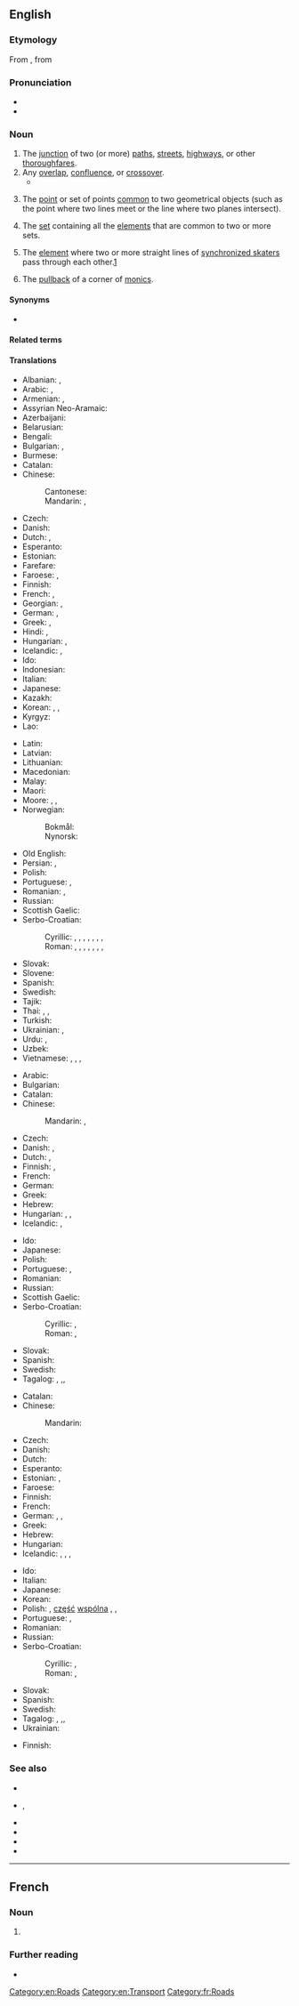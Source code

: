 ==English==
{{wikipedia}}

===Etymology===
From {{etyl|frm|en}} {{m|frm|intersection}}, from {{etyl|la|en}} {{m|la|intersectiō}}

===Pronunciation===
* {{IPA|en|/ˈɪntəɹˌsɛkʃən/|/ˌɪntəɹˈsɛkʃən/}}
* {{audio|en|LL-Q1860 (eng)-Vealhurl-intersection.wav|Audio (RP)}}

===Noun===
{{en-noun}}

# The [[junction]] of two (or more) [[path]]s, [[street]]s, [[highway]]s, or other [[thoroughfare]]s.
# Any [[overlap]], [[confluence]], or [[crossover]].
#* {{quote-book|1=en|year=2015|author=James Lambert|editors=Lan Li, Jamie McKeown and Liming Liu|chapter=Lexicography as a teaching tool: A Hong Kong case study|title=Dictionaries and corpora: Innovations in reference science. Proceedings of ASIALEX 2015 Hong Kong|publisher=The Hong Kong Polytechnic University|location=Hong Kong|page=147|passage=Within this melee of '''intersections''' between English and Cantonese, the students, being themselves bilingually fluent, were able to navigate with perfect ease in communicative contexts where the provenance of a certain term or expression matters little.}}
# {{lb|en|geometry}} The [[point]] or set of points [[common]] to two geometrical objects (such as the point where two lines meet or the line where two planes intersect).
# {{lb|en|set theory}} The [[set]] containing all the [[element]]s that are common to two or more sets.
# {{lb|en|sports}} The [[element]] where two or more straight lines of [[synchronized skating|synchronized skaters]] pass through each other.[http://www.isu.org/vsite/vcontent/content/transnews/0,10869,4844-128590-19728-18885-295370-3787-4771-layout160-129898-news-item,00.html]
# {{lb|en|category theory}} The [[pullback]] of a corner of [[monic]]s.

====Synonyms====
* {{sense|junction of paths}} {{l|en|crossroads}}

====Related terms====
{{rel4|en
|intersect
|intersectional
|intersectionalism
|intersectionalist
|intersectionalistic
|intersectionality
}}

====Translations====
{{trans-top|junction of two or more paths, etc}}
* Albanian: {{t+|sq|ndërprerje|f}}, {{t+|sq|udhëkryq|m}}
* Arabic: {{t|ar|مُفْتَرَق|m}}, {{t|ar|تَقَاطُع|m}}
* Armenian: {{t+|hy|խաչմերուկ}}, {{t+|hy|քառուղի}}
* Assyrian Neo-Aramaic: {{t|aii|ܦܪܵܫܬܵܐ|f|tr=prašta}}
* Azerbaijani: {{t|az|kəsişmə}}
* Belarusian: {{t|be|скрыжава́нне|n|sc=Cyrl}}
* Bengali: {{t|bn|ছেদ}}
* Bulgarian: {{t|bg|кръсто́вище|n}}, {{t+|bg|кръстопъ́т|m}}
* Burmese: {{t+|my|လမ်းဆုံ}}
* Catalan: {{t+|ca|encreuament|m}}
* Chinese:
*: Cantonese: {{t|yue|路口|tr=lou6 hau2}}
*: Mandarin: {{t+|cmn|路口|tr=lùkǒu}}, {{t+|cmn|交叉|tr=jiāochā}}
* Czech: {{t+|cs|křižovatka|f}}
* Danish: {{t+|da|kryds|n}}
* Dutch: {{t+|nl|kruising|f}}, {{t+|nl|kruispunt|m}}
* Esperanto: {{t|eo|kruciĝo}}
* Estonian: {{t|et|ristmik}}
* Farefare: {{t|gur|sorɔpurŋa}}
* Faroese: {{t|fo|vegamót|n}}, {{t|fo|krossvegur|m}}
* Finnish: {{t+|fi|risteys}}
* French: {{t+|fr|carrefour|m}}, {{t+|fr|intersection|f}}
* Georgian: {{t|ka|გზაჯვარედინი}}, {{t|ka|მებოძირი}}
* German: {{t+|de|Kreuzung|f}}, {{t+|de|Straßenkreuzung|f}}
* Greek: {{t+|el|διασταύρωση|f}}, {{t+|el|σταυροδρόμι|n}}
* Hindi: {{t+|hi|चौराहा|m|sc=Deva}}, {{t+|hi|दोराहा|m|sc=Deva}}
* Hungarian: {{t+|hu|útkereszteződés}}, {{t+|hu|csomópont}}
* Icelandic: {{t|is|vegamót|n-p}}, {{t+|is|gatnamót|n-p}}
* Ido: {{t+|io|krucovoyo}}
* Indonesian: {{t+|id|persimpangan}}
* Italian: {{t+|it|incrocio|m}}
* Japanese: {{t+|ja|交差点|tr=こうさてん, kōsaten}}
* Kazakh: {{t|kk|қиылыс}}
* Korean: {{t+|ko|사거리}}, {{t+|ko|네거리}}, {{t+|ko|교차로}}
* Kyrgyz: {{t|ky|жолтоому}}
* Lao: {{t|lo|ທະວິບົດ}}
{{trans-mid}}
* Latin: {{t|la|ambivium|n}}
* Latvian: {{t|lv|krustošanās|m}}
* Lithuanian: {{t|lt|sankryža|f}}
* Macedonian: {{t|mk|крстопат|m|sc=Cyrl}}
* Malay: {{t|ms|persilangan}}
* Maori: {{t|mi|rīpekanga}}
* Moore: {{t|mos|so-baka}}, {{t|mos|so-palempaaga}}, {{t|mos|sotiisi}}
* Norwegian:
*: Bokmål: {{t+|nb|kryss|n}}
*: Nynorsk: {{t|nn|kryss|n}}
* Old English: {{t|ang|ġelǣte|n}}
* Persian: {{t+|fa|تقاطع|tr=taqâto'}}, {{t+|fa|چهارراه|tr=čahâr-râh}}
* Polish: {{t+|pl|skrzyżowanie|n}}
* Portuguese: {{t+|pt|interseção|f}}, {{t+|pt|intersecção|f}}
* Romanian: {{t+|ro|intersecție|f}}, {{t+|ro|intersectare|f}}
* Russian: {{t+|ru|перекрёсток|m}}
* Scottish Gaelic: {{t|gd|eadar-ghearradh|m}}
* Serbo-Croatian:
*: Cyrillic: {{t|sh|кри́жа̄ње|n|sc=Cyrl}}, {{t|sh|ра́скр̄шће|n|sc=Cyrl}}, {{t|sh|ра́скрсница|f|sc=Cyrl}}, {{t|sh|ра́скрӣжје|n|sc=Cyrl}}, {{t|sh|крѝжӣште|n|sc=Cyrl}}, {{t|sh|крижо̀пӯт|m|sc=Cyrl}}, {{t|sh|крижо̀пӯће|n|sc=Cyrl}}, {{t|sh|крсто̀пӯће|n|sc=Cyrl}}
*: Roman: {{t+|sh|krížānje|n}}, {{t+|sh|ráskr̄šće|n}}, {{t+|sh|ráskrsnica|f}}, {{t+|sh|ráskrīžje|n}}, {{t+|sh|krìžīšte|n}}, {{t|sh|križòpūt|m}}, {{t+|sh|križòpūće|n}}, {{t+|sh|krstòpūće|n}}
* Slovak: {{t|sk|križovatka|f}}
* Slovene: {{t+|sl|križišče|n}}
* Spanish: {{t+|es|cruce|m}}
* Swedish: {{t+|sv|korsning|c}}
* Tajik: {{t|tg|чорраҳа}}
* Thai: {{t+|th|สี่แยก||tr=sèe-yâek}}, {{t|th|ทางแยก|tr=taang-yâek}}, {{t|th|ชุมทาง|tr=chum-taang}}
* Turkish: {{t+|tr|kesişme}}
* Ukrainian: {{t|uk|перехре́сток|m|sc=Cyrl}}, {{t|uk|перехре́стя|n|sc=Cyrl}}
* Urdu: {{t|ur|چوراہا|m|tr=caurāhā}}, {{t|ur|تقاطع|tr=taqātu'}}
* Uzbek: {{t+|uz|chorraha}}
* Vietnamese: {{t|vi|ngã đường}}, {{t+|vi|ngã tư}} {{qualifier|four-way intersection}}, {{t+|vi|ngã ba}} {{qualifier|three-way intersection}}, {{t|vi|giao lộ}}
{{trans-bottom}}

{{trans-top|in geometry}}
* Arabic: {{t|ar|تَقَاطُع}}
* Bulgarian: {{t|bg|пресечна точка}}
* Catalan: {{t+|ca|intersecció|f}}
* Chinese:
*: Mandarin: {{t+|cmn|交點|sc=Hani}}, {{t+|cmn|交点|tr=jiāodiǎn|sc=Hani}}
* Czech: {{t|cs|průsečík|m}}
* Danish: {{t|da|skæring}}, {{t|da|skæringspunkt|n}}
* Dutch: {{t+|nl|kruispunt|m}}, {{t|nl|doorsnijding|f}}
* Finnish: {{t+|fi|leikkauspiste}}, {{t+|fi|leikkaus}}
* French: {{t+|fr|intersection|f}}
* German: {{t+|de|Schnittpunkt|m}}
* Greek: {{t+|el|τομή|f}}
* Hebrew: {{t|he|חיתוך}}
* Hungarian: {{t+|hu|metszőpont}}, {{t+|hu|metszéspont}}, {{t+|hu|metszet}}
* Icelandic: {{t|is|sniðmengi|n}}, {{qualifier|a single point of intersection}} {{t|is|skurðpunktur|m}}
{{trans-mid}}
* Ido: {{t+|io|interseko}}
* Japanese: {{t+|ja|交点|tr=こうてん, kōten}}
* Polish: {{t|pl|punkt przecięcia|m}}
* Portuguese: {{t+|pt|interseção|f}}, {{t+|pt|intersecção|f}}
* Romanian: {{t+|ro|intersecție|f}}
* Russian: {{t+|ru|пересече́ние|n}}
* Scottish Gaelic: {{t|gd|eadar-ghearradh|m}}
* Serbo-Croatian:
*: Cyrillic: {{qualifier|Ekavian}} {{t|sh|пре́сек|m|sc=Cyrl}}, {{qualifier|Ijekavian}} {{t|sh|пре́сјек|m|sc=Cyrl}}
*: Roman: {{qualifier|Ekavian}} {{t|sh|prések|m}}, {{qualifier|Ijekavian}} {{t+|sh|présjek|m}}
* Slovak: {{t|sk|priesečník|m}}
* Spanish: {{t+|es|intersección|f}}
* Swedish: {{t+|sv|skärning|c}}
* Tagalog: {{t|tl|bagtasan}}, {{t|tl|pagbagtas}},, {{t+|tl|bagtas}}
{{trans-bottom}}

{{trans-top|in set theory}}
* Catalan: {{t+|ca|intersecció|f}}
* Chinese:
*: Mandarin: {{t+|cmn|交集|tr=jiāojí|sc=Hani}}
* Czech: {{t|cs|průnik|m}}
* Danish: {{t|da|fællesmængde|c}}
* Dutch: {{t+|nl|doorsnede}}
* Esperanto: {{t|eo|komunaĵo}}
* Estonian: {{t|et|ühisosa}}, {{t+|et|lõige}}
* Faroese: {{t|fo|felagsmongd|f}}
* Finnish: {{t+|fi|leikkaus}}
* French: {{t+|fr|intersection|f}}
* German: {{t+|de|Durchschnitt|m}}, {{t+|de|Schnittmenge|f}}, {{t+|de|Durchschnittsmenge|f}}
* Greek: {{t+|el|τομή|f}}
* Hebrew: {{t|he|חיתוך}}
* Hungarian: {{t+|hu|metszet}}
* Icelandic: {{t|is|sniðmengi|n}}, {{t+|is|snið|n}}, {{t|is|skurðmengi|n}}, {{t|is|skarmengi|n}}
{{trans-mid}}
* Ido: {{t+|io|interseko}}
* Italian: {{t+|it|intersezione|f}}
* Japanese: {{t+|ja|積集合|tr=せきしゅうごう, sekishūgō}}
* Korean: {{t+|ko|교집합}}
* Polish: {{t+|pl|przekrój|m}}, [[część]] [[wspólny|wspólna]] {{g|f}}, {{t+|pl|przecięcie|n}}, {{t|pl|iloczyn zbiorów|m}}
* Portuguese: {{t+|pt|interseção|f}}, {{t+|pt|intersecção|f}}
* Romanian: {{t+|ro|intersecție|f}}
* Russian: {{t+|ru|пересече́ние|n}}
* Serbo-Croatian:
*: Cyrillic: {{qualifier|Ekavian}} {{t|sh|пре́сек|m|sc=Cyrl}}, {{qualifier|Ijekavian}} {{t|sh|пре́сјек|m|sc=Cyrl}}
*: Roman: {{qualifier|Ekavian}} {{t|sh|prések|m}}, {{qualifier|Ijekavian}} {{t+|sh|présjek|m}}
* Slovak: {{t|sk|prienik|m}}
* Spanish: {{t+|es|intersección|f}}
* Swedish: {{t+|sv|snitt|n}}
* Tagalog: {{t|tl|bagtasan}}, {{t|tl|pagbagtas}},, {{t+|tl|bagtas}}
* Ukrainian: {{t|uk|перетин множин}}
{{trans-bottom}}

{{trans-top|two or more straight lines of synchronized skaters passing through each other}}
* Finnish: {{t+|fi|läpimeno}}
{{trans-mid}}
{{trans-bottom}}

===See also===
* {{l|en|corner}}
* {{l|en|crossroad}}, {{l|en|crossroads}}
* {{l|en|junction}}
* {{l|en|overlap}}
* {{l|en|union}}
* {{l|en|∩}}

[[Category:en:Roads]]
[[Category:en:Transport]]

----

==French==

===Noun===
{{fr-noun|f}}

# {{l|en|intersection}}

===Further reading===
* {{R:TLFi}}

[[Category:fr:Roads]]